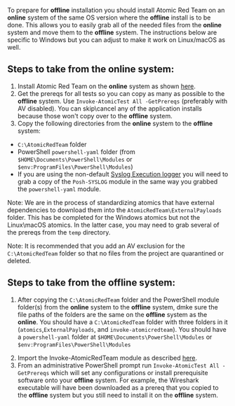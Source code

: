 To prepare for **offline** installation you should install Atomic Red Team on an **online** system of the same OS version where the **offline** install is to be done. This allows you to easily grab all of the needed files from the **online** system and move them to the **offline** system. The instructions below are specific to Windows but you can adjust to make it work on Linux/macOS as well.

## Steps to take from the **online** system:

1. Install Atomic Red Team on the **online** system as shown [here](https://github.com/redcanaryco/invoke-atomicredteam/wiki/Installing-Invoke-AtomicRedTeam#install-execution-framework-and-atomics-folder).
2. Get the prereqs for all tests so you can copy as many as possible to the **offline** system. Use `Invoke-AtomicTest All -GetPrereqs` (preferably with AV disabled). You can skip\cancel any of the application installs because those won't copy over to the **offline** system.
3. Copy the following directories from the **online** system to the **offline** system:

- `C:\AtomicRedTeam` folder
- PowerShell `powershell-yaml` folder (from `$HOME\Documents\PowerShell\Modules` or `$env:ProgramFiles\PowerShell\Modules`)
- If you are using the non-default [Syslog Execution logger](https://github.com/redcanaryco/invoke-atomicredteam/wiki/Execution-Logging#syslog-logger) you will need to grab a copy of the `Posh-SYSLOG` module in the same way you grabbed the `powershell-yaml` module.

Note: We are in the process of standardizing atomics that have external dependencies to download them into the `AtomicRedTeam\ExternalPayloads` folder. This has be completed for the Windows atomics but not the Linux\macOS atomics. In the latter case, you may need to grab several of the prereqs from the `temp` directory.

Note: It is recommended that you add an AV exclusion for the `C:\AtomicRedTeam` folder so that no files from the project are quarantined or deleted.

## Steps to take from the **offline** system:

1.  After copying the `C:\AtomicRedTeam` folder and the PowerShell module folder(s) from the **online** system to the **offline** system, dmke sure the file paths of the folders are the same on the **offline** system as the **online**. You should have a `C:\AtomicRedTeam` folder with three folders in it (`atomics`,`ExternalPayloads`, and `invoke-atomicredteam`). You should have a `powershell-yaml` folder at `$HOME\Documents\PowerShell\Modules` or `$env:ProgramFiles\PowerShell\Modules`

2) Import the Invoke-AtomicRedTeam module as described [here](https://github.com/redcanaryco/invoke-atomicredteam/wiki/Import-the-Module).
3) From an administrative PowerShell prompt run `Invoke-AtomicTest All -GetPrereqs` which will set any configurations or install prerequisite software onto your **offline** system. For example, the Wireshark executable will have been downloaded as a prereq that you copied to the **offline** system but you still need to install it on the **offline** system.
